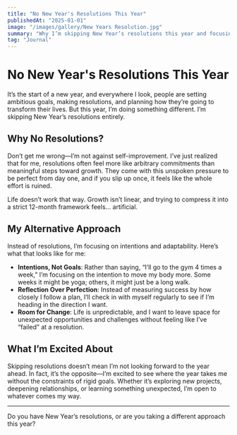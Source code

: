 ```yaml
---
title: "No New Year's Resolutions This Year"
publishedAt: "2025-01-01"
image: "/images/gallery/New Years Resolution.jpg"
summary: "Why I’m skipping New Year’s resolutions this year and focusing on a more flexible approach to growth."
tag: "Journal"
---
```


# No New Year's Resolutions This Year  

It’s the start of a new year, and everywhere I look, people are setting ambitious goals, making resolutions, and planning how they’re going to transform their lives. But this year, I’m doing something different. I’m skipping New Year’s resolutions entirely.

## Why No Resolutions?  

Don’t get me wrong—I’m not against self-improvement. I’ve just realized that for me, resolutions often feel more like arbitrary commitments than meaningful steps toward growth. They come with this unspoken pressure to be perfect from day one, and if you slip up once, it feels like the whole effort is ruined.  

Life doesn’t work that way. Growth isn’t linear, and trying to compress it into a strict 12-month framework feels... artificial.

## My Alternative Approach  

Instead of resolutions, I’m focusing on intentions and adaptability. Here’s what that looks like for me:  

- **Intentions, Not Goals**: Rather than saying, “I’ll go to the gym 4 times a week,” I’m focusing on the intention to move my body more. Some weeks it might be yoga; others, it might just be a long walk.  
- **Reflection Over Perfection**: Instead of measuring success by how closely I follow a plan, I’ll check in with myself regularly to see if I’m heading in the direction I want.  
- **Room for Change**: Life is unpredictable, and I want to leave space for unexpected opportunities and challenges without feeling like I’ve “failed” at a resolution.  

## What I’m Excited About  

Skipping resolutions doesn’t mean I’m not looking forward to the year ahead. In fact, it’s the opposite—I’m excited to see where the year takes me without the constraints of rigid goals. Whether it’s exploring new projects, deepening relationships, or learning something unexpected, I’m open to whatever comes my way.  

---

Do you have New Year’s resolutions, or are you taking a different approach this year?